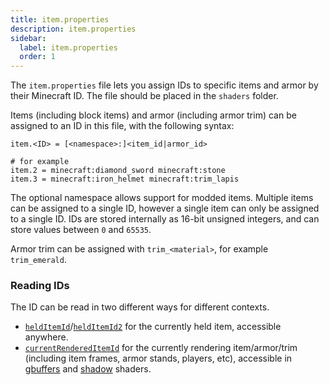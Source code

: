 ```yaml
---
title: item.properties
description: item.properties
sidebar:
  label: item.properties
  order: 1
---
```


The `item.properties` file lets you assign IDs to specific items and armor by their Minecraft ID. The file should be placed in the `shaders` folder.

Items (including block items) and armor (including armor trim) can be assigned to an ID in this file, with the following syntax:
```
item.<ID> = [<namespace>:]<item_id|armor_id>

# for example
item.2 = minecraft:diamond_sword minecraft:stone
item.3 = minecraft:iron_helmet minecraft:trim_lapis
```

The optional namespace allows support for modded items. Multiple items can be assigned to a single ID, however a single item can only be assigned to a single ID. IDs are stored internally as 16-bit unsigned integers, and can store values between `0` and `65535`.

Armor trim can be assigned with `trim_<material>`, for example `trim_emerald`.


### Reading IDs

The ID can be read in two different ways for different contexts.
- [`heldItemId`](/reference/uniforms/general/helditemid)/[`heldItemId2`](/reference/uniforms/general/helditemid2) for the currently held item, accessible anywhere.
- [`currentRenderedItemId`](/reference/uniforms/general/currentrendereditemid) for the currently rendering item/armor/trim (including item frames, armor stands, players, etc), accessible in [gbuffers](/reference/programs/gbuffers) and [shadow](/reference/programs/shadow) shaders.